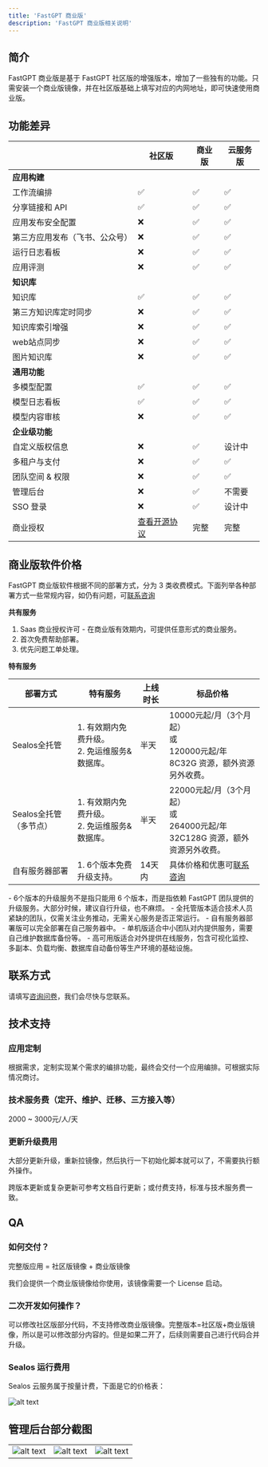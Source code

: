 ```yaml
---
title: 'FastGPT 商业版'
description: 'FastGPT 商业版相关说明'
---
```



## 简介

FastGPT 商业版是基于 FastGPT 社区版的增强版本，增加了一些独有的功能。只需安装一个商业版镜像，并在社区版基础上填写对应的内网地址，即可快速使用商业版。

## 功能差异

|                                | 社区版                                     | 商业版 | 云服务版 |
| ------------------------------ | ------------------------------------------ | ------ | ------- |
| **应用构建**                   |                                            |        |         |
| 工作流编排                     | ✅                                         | ✅     | ✅      |
| 分享链接和 API                 | ✅                                         | ✅     | ✅      |
| 应用发布安全配置               | ❌                                         | ✅     | ✅      |
| 第三方应用发布（飞书、公众号） | ❌                                         | ✅     | ✅      |
| 运行日志看板                   | ❌                                         | ✅     | ✅      |
| 应用评测                       | ❌                                         | ✅     | ✅      |
| **知识库**                     |                                            |        |         |
| 知识库                     | ✅                                         | ✅     | ✅      |
| 第三方知识库定时同步        | ❌                                         | ✅     | ✅      |
| 知识库索引增强                 | ❌                                         | ✅     | ✅      |
| web站点同步                    | ❌                                         | ✅     | ✅      |
| 图片知识库                     | ❌                                         | ✅     | ✅      |
| **通用功能**                   |                                            |        |         |
| 多模型配置                     | ✅                                         | ✅     | ✅      |
| 模型日志看板                   | ✅                                         | ✅     | ✅      |
| 模型内容审核                   | ❌                                         | ✅     | ✅      |
| **企业级功能**                 |                                            |        |         |
| 自定义版权信息                 | ❌                                         | ✅     | 设计中  |
| 多租户与支付                   | ❌                                         | ✅     | ✅      |
| 团队空间 & 权限                | ❌                                         | ✅     | ✅      |
| 管理后台                       | ❌                                         | ✅     | 不需要  |
| SSO 登录                       | ❌                                         | ✅     | 设计中  |
| 商业授权                       | [查看开源协议](/docs/protocol/open-source) | 完整   | 完整    |

## 商业版软件价格

FastGPT 商业版软件根据不同的部署方式，分为 3 类收费模式。下面列举各种部署方式一些常规内容，如仍有问题，可[联系咨询](https://fael3z0zfze.feishu.cn/share/base/form/shrcnjJWtKqjOI9NbQTzhNyzljc)

**共有服务**

1. Saas 商业授权许可 - 在商业版有效期内，可提供任意形式的商业服务。
2. 首次免费帮助部署。
3. 优先问题工单处理。

**特有服务**

| 部署方式               | 特有服务                                          | 上线时长 | 标品价格                                                                                              |
| ---------------------- | ------------------------------------------------- | -------- | ----------------------------------------------------------------------------------------------------- |
| Sealos全托管           | 1. 有效期内免费升级。<br />2. 免运维服务&数据库。 | 半天     | 10000元起/月（3个月起）<br />或<br />120000元起/年<br />8C32G 资源，额外资源另外收费。                |
| Sealos全托管（多节点） | 1. 有效期内免费升级。<br />2. 免运维服务&数据库。 | 半天     | 22000元起/月（3个月起）<br />或<br />264000元起/年<br />32C128G 资源，额外资源另外收费。              |
| 自有服务器部署         | 1. 6个版本免费升级支持。                          | 14天内   | 具体价格和优惠可[联系咨询](https://fael3z0zfze.feishu.cn/share/base/form/shrcnjJWtKqjOI9NbQTzhNyzljc) |

<Alert icon="🤖" context="success">
  - 6个版本的升级服务不是指只能用 6 个版本，而是指依赖 FastGPT
  团队提供的升级服务。大部分时候，建议自行升级，也不麻烦。 -
  全托管版本适合技术人员紧缺的团队，仅需关注业务推动，无需关心服务是否正常运行。 -
  自有服务器部署版可以完全部署在自己服务器中。 -
  单机版适合中小团队对内提供服务，需要自己维护数据库备份等。 -
  高可用版适合对外提供在线服务，包含可视化监控、多副本、负载均衡、数据库自动备份等生产环境的基础设施。
</Alert>

## 联系方式

请填写[咨询问卷](https://fael3z0zfze.feishu.cn/share/base/form/shrcnjJWtKqjOI9NbQTzhNyzljc)，我们会尽快与您联系。

## 技术支持

### 应用定制

根据需求，定制实现某个需求的编排功能，最终会交付一个应用编排。可根据实际情况商讨。

### 技术服务费（定开、维护、迁移、三方接入等）

2000 ~ 3000元/人/天

### 更新升级费用

大部分更新升级，重新拉镜像，然后执行一下初始化脚本就可以了，不需要执行额外操作。

跨版本更新或复杂更新可参考文档自行更新；或付费支持，标准与技术服务费一致。

## QA

### 如何交付？

完整版应用 = 社区版镜像 + 商业版镜像

我们会提供一个商业版镜像给你使用，该镜像需要一个 License 启动。

### 二次开发如何操作？

可以修改社区版部分代码，不支持修改商业版镜像。完整版本=社区版+商业版镜像，所以是可以修改部分内容的。但是如果二开了，后续则需要自己进行代码合并升级。

### Sealos 运行费用

Sealos 云服务属于按量计费，下面是它的价格表：

![alt text](/imgs/image-58.png)

## 管理后台部分截图

|                                 |                                 |                                 |
| ------------------------------- | ------------------------------- | ------------------------------- |
| ![alt text](/imgs/image-55.png) | ![alt text](/imgs/image-56.png) | ![alt text](/imgs/image-57.png) |
